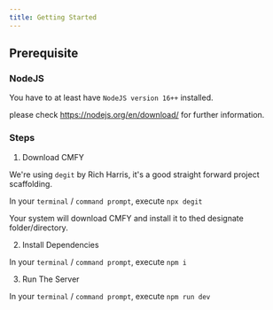 ```yaml
---
title: Getting Started
---
```


## Prerequisite

### NodeJS

You have to at least have `NodeJS version 16++` installed.

please check https://nodejs.org/en/download/ for further information.

### Steps

1. Download CMFY

We're using `degit` by Rich Harris, it's a good straight forward project scaffolding.

In your `terminal` / `command prompt`, execute `npx degit`

Your system will download CMFY and install it to thed designate folder/directory.

2. Install Dependencies

In your `terminal` / `command prompt`, execute `npm i`

3. Run The Server

In your `terminal` / `command prompt`, execute `npm run dev`


